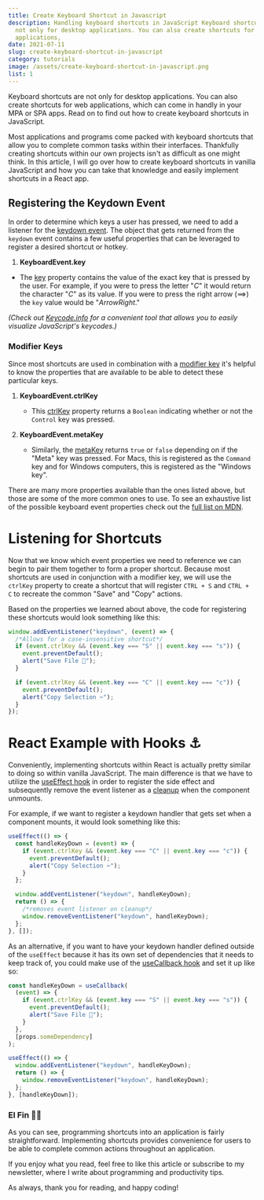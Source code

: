```yaml
---
title: Create Keyboard Shortcut in Javascript
description: Handling keyboard shortcuts in JavaScript Keyboard shortcuts are
  not only for desktop applications. You can also create shortcuts for web
  applications,
date: 2021-07-11
slug: create-keyboard-shortcut-in-javascript
category: tutorials
image: /assets/create-keyboard-shortcut-in-javascript.png
list: 1
---
```


Keyboard shortcuts are not only for desktop applications. You can also create shortcuts for web applications, which can come in handly in your MPA or SPA apps. Read on to find out how to create keyboard shortcuts in JavaScript.

Most applications and programs come packed with keyboard shortcuts that allow you to complete common tasks within their interfaces. Thankfully creating shortcuts within our own projects isn't as difficult as one might think. In this article, I will go over how to create keyboard shortcuts in vanilla JavaScript and how you can take that knowledge and easily implement shortcuts in a React app.

## Registering the Keydown Event

In order to determine which keys a user has pressed, we need to add a listener for the [keydown event](https://developer.mozilla.org/en-US/docs/Web/API/Document/keydown_event). The object that gets returned from the `keydown` event contains a few useful properties that can be leveraged to register a desired shortcut or hotkey.

1.  **KeyboardEvent.key**

- The [key](https://developer.mozilla.org/en-US/docs/Web/API/KeyboardEvent/key) property contains the value of the exact key that is pressed by the user. For example, if you were to press the letter "_C_" it would return the character "_C_" as its value. If you were to press the right arrow (==>) the `key` value would be "_ArrowRight_."

_(Check out [Keycode.info](https://keycode.info/) for a convenient tool that allows you to easily visualize JavaScript's keycodes.)_

### Modifier Keys

Since most shortcuts are used in combination with a [modifier key](https://en.wikipedia.org/wiki/Modifier_key) it's helpful to know the properties that are available to be able to detect these particular keys.

1.  **KeyboardEvent.ctrlKey**

    - This [ctrlKey](https://developer.mozilla.org/en-US/docs/Web/API/KeyboardEvent/ctrlKey) property returns a `Boolean` indicating whether or not the `Control` key was pressed.

2.  **KeyboardEvent.metaKey**

    - Similarly, the [metaKey](https://developer.mozilla.org/en-US/docs/Web/API/KeyboardEvent/metaKey) returns `true` or `false` depending on if the "Meta" key was pressed. For Macs, this is registered as the `Command` key and for Windows computers, this is registered as the "Windows key".

There are many more properties available than the ones listed above, but those are some of the more common ones to use. To see an exhaustive list of the possible keyboard event properties check out the [full list on MDN](https://developer.mozilla.org/en-US/docs/Web/API/KeyboardEvent#properties).

# Listening for Shortcuts

Now that we know which event properties we need to reference we can begin to pair them together to form a proper shortcut. Because most shortcuts are used in conjunction with a modifier key, we will use the `ctrlKey` property to create a shortcut that will register `CTRL + S` and `CTRL + C` to recreate the common "Save" and "Copy" actions.

Based on the properties we learned about above, the code for registering these shortcuts would look something like this:

```javascript
window.addEventListener("keydown", (event) => {
  /*Allows for a case-insensitive shortcut*/
  if (event.ctrlKey && (event.key === "S" || event.key === "s")) {
    event.preventDefault();
    alert("Save File 💾");
  }

  if (event.ctrlKey && (event.key === "C" || event.key === "c")) {
    event.preventDefault();
    alert("Copy Selection ✂️");
  }
});
```

# React Example with Hooks ⚓

Conveniently, implementing shortcuts within React is actually pretty similar to doing so within vanilla JavaScript. The main difference is that we have to utilize the [useEffect hook](https://reactjs.org/docs/hooks-reference.html#useeffect) in order to register the side effect and subsequently remove the event listener as a [cleanup](https://reactjs.org/docs/hooks-effect.html#effects-with-cleanup) when the component unmounts.

For example, if we want to register a keydown handler that gets set when a component mounts, it would look something like this:

```javascript
useEffect(() => {
  const handleKeyDown = (event) => {
    if (event.ctrlKey && (event.key === "C" || event.key === "c")) {
      event.preventDefault();
      alert("Copy Selection ✂️");
    }
  };

  window.addEventListener("keydown", handleKeyDown);
  return () => {
    /*removes event listener on cleanup*/
    window.removeEventListener("keydown", handleKeyDown);
  };
}, []);
```

As an alternative, if you want to have your keydown handler defined outside of the `useEffect` because it has its own set of dependencies that it needs to keep track of, you could make use of the [useCallback hook](https://reactjs.org/docs/hooks-reference.html#usecallback) and set it up like so:

```javascript
const handleKeyDown = useCallback(
  (event) => {
    if (event.ctrlKey && (event.key === "S" || event.key === "s")) {
      event.preventDefault();
      alert("Save File 💾");
    }
  },
  [props.someDependency]
);

useEffect(() => {
  window.addEventListener("keydown", handleKeyDown);
  return () => {
    window.removeEventListener("keydown", handleKeyDown);
  };
}, [handleKeyDown]);
```

### El Fin 👋🏽

As you can see, programming shortcuts into an application is fairly straightforward. Implementing shortcuts provides convenience for users to be able to complete common actions throughout an application.

If you enjoy what you read, feel free to like this article or subscribe to my newsletter, where I write about programming and productivity tips.

As always, thank you for reading, and happy coding!

```

```
